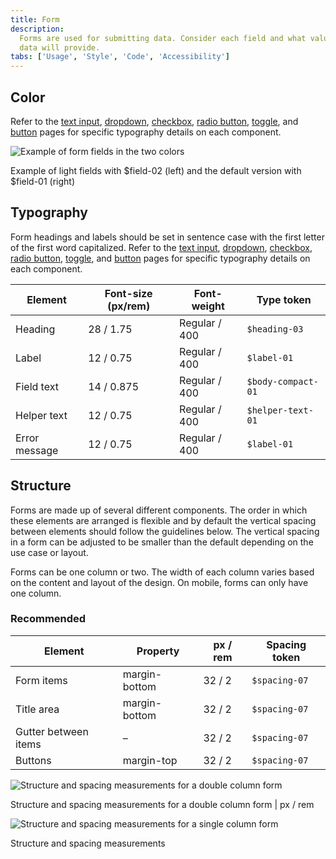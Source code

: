 ```yaml
---
title: Form
description:
  Forms are used for submitting data. Consider each field and what value the
  data will provide.
tabs: ['Usage', 'Style', 'Code', 'Accessibility']
---
```


## Color

Refer to the [text input](/components/text-input/usage),
[dropdown](/components/dropdown/usage), [checkbox](/components/checkbox/usage),
[radio button](/components/radio-button/usage),
[toggle](/components/toggle/usage), and [button](/components/button/usage) pages
for specific typography details on each component.

<div className="image--fixed">

![Example of form fields in the two colors](images/form-style-3.png)

</div>

<Caption>
  Example of light fields with $field-02 (left) and the default version with
  $field-01 (right)
</Caption>

## Typography

Form headings and labels should be set in sentence case with the first letter of
the first word capitalized. Refer to the
[text input](/components/text-input/usage),
[dropdown](/components/dropdown/usage), [checkbox](/components/checkbox/usage),
[radio button](/components/radio-button/usage),
[toggle](/components/toggle/usage), and [button](/components/button/usage) pages
for specific typography details on each component.

| Element       | Font-size (px/rem) | Font-weight   | Type token         |
| ------------- | ------------------ | ------------- | ------------------ |
| Heading       | 28 / 1.75          | Regular / 400 | `$heading-03`      |
| Label         | 12 / 0.75          | Regular / 400 | `$label-01`        |
| Field text    | 14 / 0.875         | Regular / 400 | `$body-compact-01` |
| Helper text   | 12 / 0.75          | Regular / 400 | `$helper-text-01`  |
| Error message | 12 / 0.75          | Regular / 400 | `$label-01`        |

## Structure

Forms are made up of several different components. The order in which these
elements are arranged is flexible and by default the vertical spacing between
elements should follow the guidelines below. The vertical spacing in a form can
be adjusted to be smaller than the default depending on the use case or layout.

Forms can be one column or two. The width of each column varies based on the
content and layout of the design. On mobile, forms can only have one column.

### Recommended

| Element              | Property      | px / rem | Spacing token |
| -------------------- | ------------- | -------- | ------------- |
| Form items           | margin-bottom | 32 / 2   | `$spacing-07` |
| Title area           | margin-bottom | 32 / 2   | `$spacing-07` |
| Gutter between items | –             | 32 / 2   | `$spacing-07` |
| Buttons              | margin-top    | 32 / 2   | `$spacing-07` |

<div className="image--fixed">

![Structure and spacing measurements for a double column form ](images/form-style-1.png)

</div>

<Caption>
  Structure and spacing measurements for a double column form | px / rem
</Caption>

<div className="image--fixed">

![Structure and spacing measurements for a single column form](images/form-style-2.png)

</div>

<Caption>Structure and spacing measurements</Caption>

